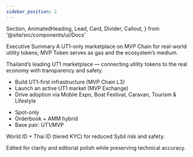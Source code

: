 ```yaml
---
sidebar_position: 2
---
```


  Section,
  AnimatedHeading,
  Lead,
  Card,
  Divider,
  Callout,
} from '@site/src/components/ui/Docs'

<Section>
  <AnimatedHeading as='h1'>Executive Summary</AnimatedHeading>
  <Lead>
    A UT1-only marketplace on MVP Chain for real-world utility tokens; MVP Token serves as gas and
    the ecosystem’s medium.
  </Lead>
  <div className='grid md:grid-cols-2 gap-3 mt-3'>
    <Card title='Vision'>
      <p>
        Thailand’s leading UT1 marketplace — connecting utility tokens to the real economy with
        transparency and safety.
      </p>
    </Card>
    <Card title='Mission'>
      <ul>
        <li>Build UT1-first infrastructure (MVP Chain L3)</li>
        <li>Launch an active UT1 market (MVP Exchange)</li>
        <li>Drive adoption via Mobile Expo, Boat Festival, Caravan, Tourism & Lifestyle</li>
      </ul>
    </Card>
    <Card title='Scope'>
      <ul>
        <li>Spot-only</li>
        <li>Orderbook + AMM hybrid</li>
        <li>Base pair: UT1/MVP</li>
      </ul>
    </Card>
    <Card title='Identity'>
      <p>World ID + Thai ID (tiered KYC) for reduced Sybil risk and safety.</p>
    </Card>
  </div>
  <Divider />
  <Callout type='tip'>
    Edited for clarity and editorial polish while preserving technical accuracy.
  </Callout>
</Section>
